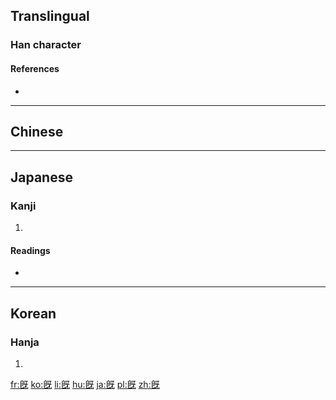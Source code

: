 {{also|既}}
==Translingual==

===Han character===
{{Han char|rn=71|rad=无|as=07|sn=11|four=|canj=HPMVU|ids=⿰皀旡}}

====References====
* {{Han ref|kx=0485.300|dkj=13724|dj=0848.060|hdz=21148.050|uh=65E3|ud=26083}}

----

==Chinese==
{{zh-see|既|v}}

----

==Japanese==

===Kanji===
{{ja-kanji|grade=|rs=无07}}

# {{alternative form of|既|lang=ja}}

====Readings====
* {{ja-readings|on=[[き]] (ki)|kun=[[つきる]] (tsukiru), [[すでに]] (sudeni)}}

----

==Korean==

===Hanja===
{{ko-hanja|hangeul=기|eumhun=|rv=gi|mr=ki|y=ki}}

# {{defn|lang=ko|sort=无07}}

[[fr:旣]]
[[ko:旣]]
[[li:旣]]
[[hu:旣]]
[[ja:旣]]
[[pl:旣]]
[[zh:旣]]